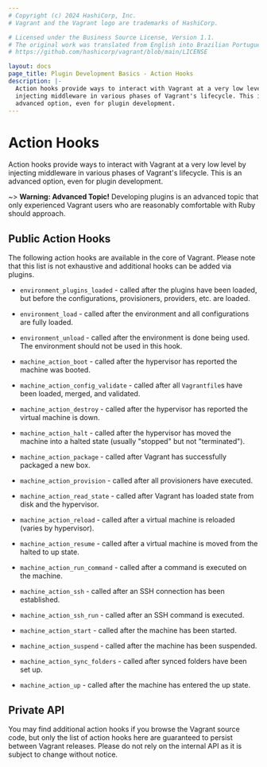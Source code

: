 ```yaml
---
# Copyright (c) 2024 HashiCorp, Inc.
# Vagrant and the Vagrant logo are trademarks of HashiCorp.

# Licensed under the Business Source License, Version 1.1.
# The original work was translated from English into Brazilian Portuguese.
# https://github.com/hashicorp/vagrant/blob/main/LICENSE

layout: docs
page_title: Plugin Development Basics - Action Hooks
description: |-
  Action hooks provide ways to interact with Vagrant at a very low level by
  injecting middleware in various phases of Vagrant's lifecycle. This is an
  advanced option, even for plugin development.
---
```


# Action Hooks

Action hooks provide ways to interact with Vagrant at a very low level by
injecting middleware in various phases of Vagrant's lifecycle. This is an
advanced option, even for plugin development.

~> **Warning: Advanced Topic!** Developing plugins is an
advanced topic that only experienced Vagrant users who are reasonably
comfortable with Ruby should approach.

## Public Action Hooks

The following action hooks are available in the core of Vagrant. Please note
that this list is not exhaustive and additional hooks can be added via plugins.

- `environment_plugins_loaded` - called after the plugins have been loaded,
  but before the configurations, provisioners, providers, etc. are loaded.

* `environment_load` - called after the environment and all configurations are
  fully loaded.

- `environment_unload` - called after the environment is done being used. The
  environment should not be used in this hook.

* `machine_action_boot` - called after the hypervisor has reported the machine
  was booted.

- `machine_action_config_validate` - called after all `Vagrantfile`s have been
  loaded, merged, and validated.

* `machine_action_destroy` - called after the hypervisor has reported the
  virtual machine is down.

- `machine_action_halt` - called after the hypervisor has moved the machine
  into a halted state (usually "stopped" but not "terminated").

* `machine_action_package` - called after Vagrant has successfully packaged a
  new box.

- `machine_action_provision` - called after all provisioners have executed.

* `machine_action_read_state` - called after Vagrant has loaded state from
  disk and the hypervisor.

- `machine_action_reload` - called after a virtual machine is reloaded (varies
  by hypervisor).

* `machine_action_resume` - called after a virtual machine is moved from the
  halted to up state.

- `machine_action_run_command` - called after a command is executed on the
  machine.

* `machine_action_ssh` - called after an SSH connection has been established.

- `machine_action_ssh_run` - called after an SSH command is executed.

* `machine_action_start` - called after the machine has been started.

- `machine_action_suspend` - called after the machine has been suspended.

* `machine_action_sync_folders` - called after synced folders have been set up.

- `machine_action_up` - called after the machine has entered the up state.

## Private API

You may find additional action hooks if you browse the Vagrant source code, but
only the list of action hooks here are guaranteed to persist between Vagrant
releases. Please do not rely on the internal API as it is subject to change
without notice.
